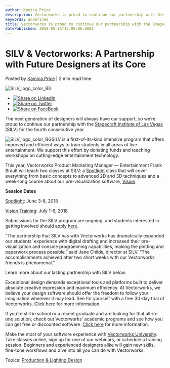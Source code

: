 ```yaml
---
author: Kamica Price
description: Vectorworks is proud to continue our partnership with the Stagecraft Institute of Las Vegas (SILV) for the fourth consecutive year. 
keywords: undefined
title: Vectorworks is proud to continue our partnership with the Stagecraft Institute of Las Vegas (SILV) for the fourth consecutive year.  
datePublished: 2018-05-15T15:09:06.000Z
---
```

  

# SILV & Vectorworks: A Partnership with Future Designers at its Core

 Posted by [Kamica Price](https://blog.vectorworks.net/author/kamica-price) | 2 min read time 

![SILV_logo_color_BG](https://blog.vectorworks.net/hubfs/SILV_logo_color_BG.jpg) 

* [![Share on LinkedIn](https://2659751.fs1.hubspotusercontent-na1.net/hubfs/2659751/michaelDemo/share-LI.png)](http://www.linkedin.com/shareArticle?mini=true&url=https%3A%2F%2Fblog.vectorworks.net%2Fsilv-vectorworks-a-partnership-with-future-designers-at-its-core)
* [![Share on Twitter](https://2659751.fs1.hubspotusercontent-na1.net/hubfs/2659751/michaelDemo/share-TW.png)](https://www.twitter.com/share?text=SILV%20&%20Vectorworks:%20A%20Partnership%20with%20Future%20Designers%20at%20its%20Core&url=https%3A%2F%2Fblog.vectorworks.net%2Fsilv-vectorworks-a-partnership-with-future-designers-at-its-core&via=PMGTweets)
* [![Share on FaceBook](https://2659751.fs1.hubspotusercontent-na1.net/hubfs/2659751/michaelDemo/share-FB.png)](https://www.facebook.com/sharer/sharer.php?u=https%3A%2F%2Fblog.vectorworks.net%2Fsilv-vectorworks-a-partnership-with-future-designers-at-its-core)

The next generation of designers will always have our support, so we’re proud to continue our partnership with the [Stagecraft Institute of Las Vegas](https://stagecraftinstitute.com/) (SILV) for the fourth consecutive year.

![SILV_logo_color_BG](https://blog.vectorworks.net/hs-fs/hubfs/SILV_logo_color_BG.jpg?width=750&name=SILV_logo_color_BG.jpg)SILV is a first-of-its-kind intensive program that offers improved and efficient ways to train students in all areas of live entertainment. We support this effort by donating funds and teaching workshops on cutting-edge entertainment technology.

This year, Vectorworks Product Marketing Manager — Entertainment Frank Brault will teach two classes at SILV: a [Spotlight](http://www.vectorworks.net/spotlight?utm%5Fcampaign=blog&utm%5Fsource=intext&utm%5Fmedium=planetvectorworks&utm%5Fcontent=silv051518) class that will cover everything from basic concepts to advanced 2D and 3D techniques and a week-long course about our pre-visualization software, [Vision](http://www.espvision.com/).

**Session Dates**

[Spotlight](http://www.vectorworks.net/events/show/1084#.Wvmx8xMrLUL?utm%5Fcampaign=blog&utm%5Fsource=intext&utm%5Fmedium=planetvectorworks&utm%5Fcontent=silv051518): June 3-8, 2018

[Vision Training](http://www.vectorworks.net/events/show/1085#.WvmyKxMrLUL?utm%5Fcampaign=blog&utm%5Fsource=intext&utm%5Fmedium=planetvectorworks&utm%5Fcontent=silv051518): July 1-6, 2018

Submissions for the SILV program are ongoing, and students interested in getting involved should apply [here](http://stagecraftinstitute.com/admissions/).

“The partnership that SILV has with Vectorworks has dramatically expanded our students’ experience with digital drafting and increased their pre-visualization and console programming capabilities, making the plotting and paperwork process possible,” said Jane Childs, director at SILV. “The accomplishments achieved after two short weeks with our Vectorworks friends is phenomenal.”

Learn more about our lasting partnership with SILV below.

Exceptional design demands exceptional tools and platforms built to deliver absolute creative expression and maximum efficiency. At Vectorworks, we believe your design software should offer the freedom to follow your imagination wherever it may lead. See for yourself with a free 30-day trial of Vectorworks. [Click here](https://www.vectorworks.net/trial/form) for more information.

If you're still in school or a recent graduate and are looking for that all-in-one solution, check out Vectorworks' academic programs and see how you can get free or discounted software. [Click here](https://www.vectorworks.net/en-US/education) for more information.

Make the most of your software experience with [Vectorworks University](https://university.vectorworks.net/). Take classes online, sign up for one of our webinars, or schedule a training session. Beginners and experienced designers alike will gain new skills, fine-tune workflows and dive into all you can do with Vectorworks. 

 Topics: [Production & Lighting Design](https://blog.vectorworks.net/topic/production-lighting-design) 

  